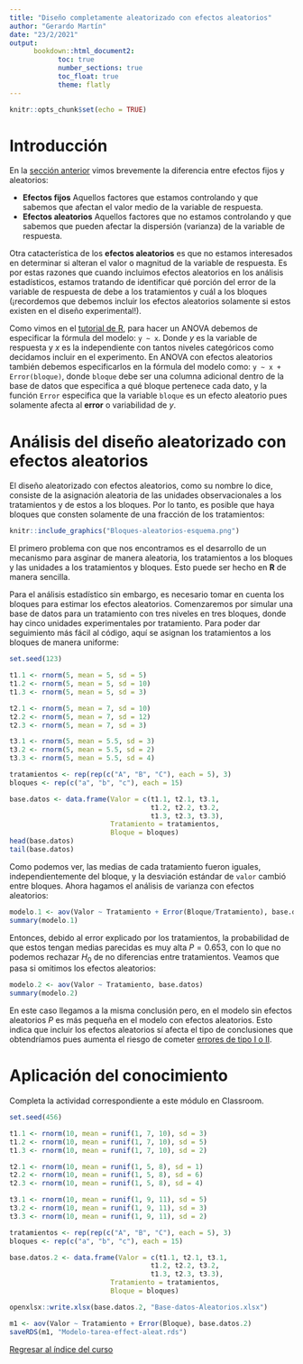 ```yaml
---
title: "Diseño completamente aleatorizado con efectos aleatorios"
author: "Gerardo Martín"
date: "23/2/2021"
output: 
      bookdown::html_document2:
            toc: true 
            number_sections: true
            toc_float: true
            theme: flatly
---
```


```r
knitr::opts_chunk$set(echo = TRUE)
```

# Introducción

En la [sección anterior](../Unidad 2-ANOVA I/Diseño-aleat-fijos.html) vimos brevemente la diferencia entre efectos fijos y aleatorios:

- **Efectos fijos** Aquellos factores que estamos controlando y que sabemos que afectan el valor medio de la variable de respuesta.
- **Efectos aleatorios** Aquellos factores que no estamos controlando y que sabemos que pueden afectar la dispersión (varianza) de la variable de respuesta.

Otra catacterística de los **efectos aleatorios** es que no estamos interesados en determinar si alteran el valor o magnitud de la variable de respuesta. Es por estas razones que cuando incluimos efectos aleatorios en los análisis estadísticos, estamos tratando de identificar qué porción del error de la variable de respuesta de debe a los tratamientos y cuál a los bloques (¡recordemos que debemos incluir los efectos aleatorios solamente si estos existen en el diseño experimental!).

Como vimos en el [tutorial de R](../Unidad 2-ANOVA I/Tutorial-R.html), para hacer un ANOVA debemos de especificar la fórmula del modelo: `y ~ x`. Donde $y$ es la variable de respuesta y $x$ es la independiente con tantos niveles categóricos como decidamos incluir en el experimento. En ANOVA con efectos aleatorios también debemos especificarlos en la fórmula del modelo como: `y ~ x + Error(bloque)`, donde `bloque` debe ser una columna adicional dentro de la base de datos que especifica a qué bloque pertenece cada dato, y la función `Error` especifica que la variable `bloque` es un efecto aleatorio pues solamente afecta al **error** o variabilidad de $y$.

# Análisis del diseño aleatorizado con efectos aleatorios

El diseño aleatorizado con efectos aleatorios, como su nombre lo dice, consiste de la asignación aleatoria de las unidades observacionales a los tratamientos y de estos a los bloques. Por lo tanto, es posible que haya bloques que consten solamente de una fracción de los tratamientos: 

```r
knitr::include_graphics("Bloques-aleatorios-esquema.png")
```

El primero problema con que nos encontramos es el desarrollo de un mecanismo para asginar de manera aleatoria, los tratamientos a los bloques y las unidades a los tratamientos y bloques. Esto puede ser hecho en **R** de manera sencilla.

Para el análisis estadístico sin embargo, es necesario tomar en cuenta los bloques para estimar los efectos aleatorios. Comenzaremos por simular una base de datos para un tratamiento con tres niveles en tres bloques, donde hay cinco unidades experimentales por tratamiento. Para poder dar seguimiento más fácil al código, aquí se asignan los tratamientos a los bloques de manera uniforme:
```r
set.seed(123)
```

```r
t1.1 <- rnorm(5, mean = 5, sd = 5)
t1.2 <- rnorm(5, mean = 5, sd = 10)
t1.3 <- rnorm(5, mean = 5, sd = 3)

t2.1 <- rnorm(5, mean = 7, sd = 10)
t2.2 <- rnorm(5, mean = 7, sd = 12)
t2.3 <- rnorm(5, mean = 7, sd = 3)

t3.1 <- rnorm(5, mean = 5.5, sd = 3)
t3.2 <- rnorm(5, mean = 5.5, sd = 2)
t3.3 <- rnorm(5, mean = 5.5, sd = 4)

tratamientos <- rep(rep(c("A", "B", "C"), each = 5), 3)
bloques <- rep(c("a", "b", "c"), each = 15)
```

```r
base.datos <- data.frame(Valor = c(t1.1, t2.1, t3.1,
                                   t1.2, t2.2, t3.2,
                                   t1.3, t2.3, t3.3),
                         Tratamiento = tratamientos,
                         Bloque = bloques)
head(base.datos)
tail(base.datos)
```

Como podemos ver, las medias de cada tratamiento fueron iguales, independientemente del bloque, y la desviación estándar de `valor` cambió entre bloques. Ahora hagamos el análisis de varianza con efectos aleatorios:

```r
modelo.1 <- aov(Valor ~ Tratamiento + Error(Bloque/Tratamiento), base.datos)
summary(modelo.1)
```

Entonces, debido al error explicado por los tratamientos, la probabilidad de que estos tengan medias parecidas es muy alta $P = 0.653$, con lo que no podemos rechazar $H_0$ de no diferencias entre tratamientos. Veamos que pasa si omitimos los efectos aleatorios:

```r
modelo.2 <- aov(Valor ~ Tratamiento, base.datos)
summary(modelo.2)
```

En este caso llegamos a la misma conclusión pero, en el modelo sin efectos aleatorios $P$ es más pequeña en el modelo con efectos aleatorios. Esto indica que incluir los efectos aleatorios sí afecta el tipo de conclusiones que obtendríamos pues aumenta el riesgo de cometer [errores de tipo I o II](https://es.wikipedia.org/wiki/Errores_de_tipo_I_y_de_tipo_II).

# Aplicación del conocimiento

Completa la actividad correspondiente a este módulo en Classroom.

```r
set.seed(456)

t1.1 <- rnorm(10, mean = runif(1, 7, 10), sd = 3)
t1.2 <- rnorm(10, mean = runif(1, 7, 10), sd = 5)
t1.3 <- rnorm(10, mean = runif(1, 7, 10), sd = 2)

t2.1 <- rnorm(10, mean = runif(1, 5, 8), sd = 1)
t2.2 <- rnorm(10, mean = runif(1, 5, 8), sd = 6)
t2.3 <- rnorm(10, mean = runif(1, 5, 8), sd = 4)

t3.1 <- rnorm(10, mean = runif(1, 9, 11), sd = 5)
t3.2 <- rnorm(10, mean = runif(1, 9, 11), sd = 3)
t3.3 <- rnorm(10, mean = runif(1, 9, 11), sd = 2)

tratamientos <- rep(rep(c("A", "B", "C"), each = 5), 3)
bloques <- rep(c("a", "b", "c"), each = 15)

base.datos.2 <- data.frame(Valor = c(t1.1, t2.1, t3.1,
                                   t1.2, t2.2, t3.2,
                                   t1.3, t2.3, t3.3),
                         Tratamiento = tratamientos,
                         Bloque = bloques)

openxlsx::write.xlsx(base.datos.2, "Base-datos-Aleatorios.xlsx")

m1 <- aov(Valor ~ Tratamiento + Error(Bloque), base.datos.2)
saveRDS(m1, "Modelo-tarea-effect-aleat.rds")
```

[Regresar al índice del curso](../index.html)